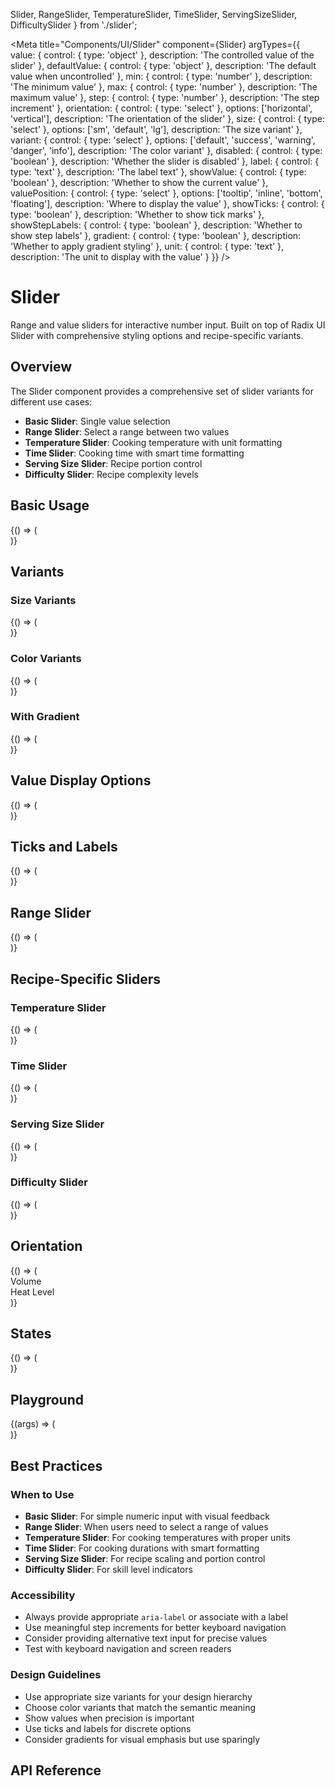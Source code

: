   Slider,
  RangeSlider,
  TemperatureSlider,
  TimeSlider,
  ServingSizeSlider,
  DifficultySlider
} from './slider';

<Meta
  title="Components/UI/Slider"
  component={Slider}
  argTypes={{
    value: {
      control: { type: 'object' },
      description: 'The controlled value of the slider'
    },
    defaultValue: {
      control: { type: 'object' },
      description: 'The default value when uncontrolled'
    },
    min: {
      control: { type: 'number' },
      description: 'The minimum value'
    },
    max: {
      control: { type: 'number' },
      description: 'The maximum value'
    },
    step: {
      control: { type: 'number' },
      description: 'The step increment'
    },
    orientation: {
      control: { type: 'select' },
      options: ['horizontal', 'vertical'],
      description: 'The orientation of the slider'
    },
    size: {
      control: { type: 'select' },
      options: ['sm', 'default', 'lg'],
      description: 'The size variant'
    },
    variant: {
      control: { type: 'select' },
      options: ['default', 'success', 'warning', 'danger', 'info'],
      description: 'The color variant'
    },
    disabled: {
      control: { type: 'boolean' },
      description: 'Whether the slider is disabled'
    },
    label: {
      control: { type: 'text' },
      description: 'The label text'
    },
    showValue: {
      control: { type: 'boolean' },
      description: 'Whether to show the current value'
    },
    valuePosition: {
      control: { type: 'select' },
      options: ['tooltip', 'inline', 'bottom', 'floating'],
      description: 'Where to display the value'
    },
    showTicks: {
      control: { type: 'boolean' },
      description: 'Whether to show tick marks'
    },
    showStepLabels: {
      control: { type: 'boolean' },
      description: 'Whether to show step labels'
    },
    gradient: {
      control: { type: 'boolean' },
      description: 'Whether to apply gradient styling'
    },
    unit: {
      control: { type: 'text' },
      description: 'The unit to display with the value'
    }
  }}
/>

# Slider

Range and value sliders for interactive number input. Built on top of Radix UI Slider with comprehensive styling options and recipe-specific variants.

## Overview

The Slider component provides a comprehensive set of slider variants for different use cases:

- **Basic Slider**: Single value selection
- **Range Slider**: Select a range between two values
- **Temperature Slider**: Cooking temperature with unit formatting
- **Time Slider**: Cooking time with smart time formatting
- **Serving Size Slider**: Recipe portion control
- **Difficulty Slider**: Recipe complexity levels

## Basic Usage

<Canvas>
  <Story name="Default">
    {() => (
      <div className="w-80 space-y-6">
        <Slider
          defaultValue={[50]}
          label="Basic Slider"
          showValue
          valuePosition="inline"
        />
      </div>
    )}
  </Story>
</Canvas>

## Variants

### Size Variants

<Canvas>
  <Story name="Size Variants">
    {() => (
      <div className="w-80 space-y-6">
        <Slider
          size="sm"
          defaultValue={[25]}
          label="Small Slider"
          showValue
        />
        <Slider
          size="default"
          defaultValue={[50]}
          label="Default Slider"
          showValue
        />
        <Slider
          size="lg"
          defaultValue={[75]}
          label="Large Slider"
          showValue
        />
      </div>
    )}
  </Story>
</Canvas>

### Color Variants

<Canvas>
  <Story name="Color Variants">
    {() => (
      <div className="w-80 space-y-6">
        <Slider
          variant="default"
          defaultValue={[20]}
          label="Default"
          showValue
        />
        <Slider
          variant="success"
          defaultValue={[40]}
          label="Success"
          showValue
        />
        <Slider
          variant="warning"
          defaultValue={[60]}
          label="Warning"
          showValue
        />
        <Slider
          variant="danger"
          defaultValue={[80]}
          label="Danger"
          showValue
        />
        <Slider
          variant="info"
          defaultValue={[100]}
          label="Info"
          showValue
        />
      </div>
    )}
  </Story>
</Canvas>

### With Gradient

<Canvas>
  <Story name="Gradient Effects">
    {() => (
      <div className="w-80 space-y-6">
        <Slider
          variant="success"
          gradient
          defaultValue={[30]}
          label="Success Gradient"
          showValue
        />
        <Slider
          variant="warning"
          gradient
          defaultValue={[60]}
          label="Warning Gradient"
          showValue
        />
        <Slider
          variant="info"
          gradient
          defaultValue={[90]}
          label="Info Gradient"
          showValue
        />
      </div>
    )}
  </Story>
</Canvas>

## Value Display Options

<Canvas>
  <Story name="Value Display">
    {() => (
      <div className="w-80 space-y-8">
        <Slider
          defaultValue={[25]}
          label="Inline Value"
          showValue
          valuePosition="inline"
        />
        <Slider
          defaultValue={[50]}
          label="Bottom Value"
          showValue
          valuePosition="bottom"
        />
        <Slider
          defaultValue={[75]}
          label="Tooltip Value"
          showValue
          valuePosition="tooltip"
        />
      </div>
    )}
  </Story>
</Canvas>

## Ticks and Labels

<Canvas>
  <Story name="Ticks and Labels">
    {() => (
      <div className="w-80 space-y-8">
        <Slider
          defaultValue={[2]}
          min={0}
          max={4}
          step={1}
          label="With Ticks"
          showTicks
          showValue
        />
        <Slider
          defaultValue={[1]}
          min={0}
          max={2}
          step={1}
          label="Custom Labels"
          showTicks
          showStepLabels
          stepLabels={['Low', 'Medium', 'High']}
          showValue
        />
      </div>
    )}
  </Story>
</Canvas>

## Range Slider

<Canvas>
  <Story name="Range Slider">
    {() => (
      <div className="w-80 space-y-6">
        <RangeSlider
          defaultValue={[25, 75]}
          label="Price Range"
          showValue
          valuePosition="inline"
          unit="$"
        />
        <RangeSlider
          defaultValue={[20, 80]}
          label="Temperature Range"
          variant="warning"
          showValue
          unit="°C"
          minDistance={10}
        />
      </div>
    )}
  </Story>
</Canvas>

## Recipe-Specific Sliders

### Temperature Slider

<Canvas>
  <Story name="Temperature Slider">
    {() => (
      <div className="w-80 space-y-6">
        <TemperatureSlider
          defaultValue={[180]}
          temperatureUnit="C"
          label="Oven Temperature (Celsius)"
          showValue
          valuePosition="inline"
        />
        <TemperatureSlider
          defaultValue={[350]}
          temperatureUnit="F"
          label="Oven Temperature (Fahrenheit)"
          showValue
          valuePosition="inline"
        />
      </div>
    )}
  </Story>
</Canvas>

### Time Slider

<Canvas>
  <Story name="Time Slider">
    {() => (
      <div className="w-80 space-y-6">
        <TimeSlider
          defaultValue={[30]}
          timeUnit="minutes"
          maxTime={120}
          label="Cooking Time (Minutes)"
          showValue
          valuePosition="inline"
        />
        <TimeSlider
          defaultValue={[2.5]}
          timeUnit="hours"
          maxTime={6}
          label="Cooking Time (Hours)"
          showValue
          valuePosition="inline"
        />
      </div>
    )}
  </Story>
</Canvas>

### Serving Size Slider

<Canvas>
  <Story name="Serving Size Slider">
    {() => (
      <div className="w-80 space-y-6">
        <ServingSizeSlider
          defaultValue={[4]}
          maxServings={12}
          label="Number of Servings"
          showValue
          valuePosition="inline"
        />
        <ServingSizeSlider
          defaultValue={[8]}
          maxServings={20}
          label="Party Size"
          showValue
          valuePosition="inline"
        />
      </div>
    )}
  </Story>
</Canvas>

### Difficulty Slider

<Canvas>
  <Story name="Difficulty Slider">
    {() => (
      <div className="w-80 space-y-8">
        <DifficultySlider
          defaultValue={[2]}
          label="Recipe Difficulty"
          showValue
          valuePosition="inline"
          showLabels={true}
        />
        <DifficultySlider
          defaultValue={[3]}
          label="Skill Level Required"
          showValue
          valuePosition="inline"
          showLabels={false}
        />
      </div>
    )}
  </Story>
</Canvas>

## Orientation

<Canvas>
  <Story name="Vertical Orientation">
    {() => (
      <div className="flex space-x-8 h-64">
        <div className="flex flex-col items-center space-y-2">
          <span className="text-sm font-medium">Volume</span>
          <Slider
            orientation="vertical"
            defaultValue={[60]}
            showValue
            valuePosition="inline"
            variant="info"
          />
        </div>
        <div className="flex flex-col items-center space-y-2">
          <span className="text-sm font-medium">Heat Level</span>
          <Slider
            orientation="vertical"
            defaultValue={[80]}
            showValue
            valuePosition="inline"
            variant="danger"
            gradient
          />
        </div>
      </div>
    )}
  </Story>
</Canvas>

## States

<Canvas>
  <Story name="States">
    {() => (
      <div className="w-80 space-y-6">
        <Slider
          defaultValue={[40]}
          label="Normal State"
          showValue
        />
        <Slider
          defaultValue={[60]}
          label="Disabled State"
          disabled
          showValue
        />
      </div>
    )}
  </Story>
</Canvas>

## Playground

<Canvas>
  <Story
    name="Playground"
    args={{
      defaultValue: [50],
      min: 0,
      max: 100,
      step: 1,
      orientation: 'horizontal',
      size: 'default',
      variant: 'default',
      disabled: false,
      label: 'Interactive Slider',
      showValue: true,
      valuePosition: 'inline',
      showTicks: false,
      showStepLabels: false,
      gradient: false,
      unit: ''
    }}
  >
    {(args) => (
      <div className="w-80">
        <Slider {...args} />
      </div>
    )}
  </Story>
</Canvas>

<Controls />

## Best Practices

### When to Use

- **Basic Slider**: For simple numeric input with visual feedback
- **Range Slider**: When users need to select a range of values
- **Temperature Slider**: For cooking temperatures with proper units
- **Time Slider**: For cooking durations with smart formatting
- **Serving Size Slider**: For recipe scaling and portion control
- **Difficulty Slider**: For skill level indicators

### Accessibility

- Always provide appropriate `aria-label` or associate with a label
- Use meaningful step increments for better keyboard navigation
- Consider providing alternative text input for precise values
- Test with keyboard navigation and screen readers

### Design Guidelines

- Use appropriate size variants for your design hierarchy
- Choose color variants that match the semantic meaning
- Show values when precision is important
- Use ticks and labels for discrete options
- Consider gradients for visual emphasis but use sparingly

## API Reference

<ArgsTable of={Slider} />
